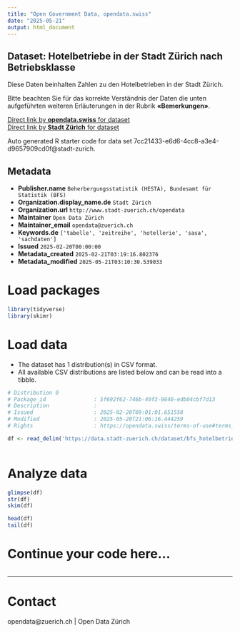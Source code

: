 ```yaml
---
title: "Open Government Data, opendata.swiss"
date: "2025-05-21"
output: html_document
---
```


## Dataset: Hotelbetriebe in der Stadt Zürich nach Betriebsklasse

Diese Daten beinhalten Zahlen zu den Hotelbetrieben in der Stadt Zürich.

Bitte beachten Sie für das korrekte Verständnis der Daten die unten aufgeführten weiteren Erläuterungen in der Rubrik **«Bemerkungen»**.


[Direct link by **opendata.swiss** for dataset](https://opendata.swiss/de/dataset/hotelbetriebe-in-der-stadt-zurich)<br>
[Direct link by **Stadt Zürich** for dataset](https://data.stadt-zuerich.ch/dataset/bfs_hotelbetriebe_stadt_zuerich_od1101)

Auto generated R starter code for data set 7cc21433-e6d6-4cc8-a3e4-d9657909cd0f@stadt-zurich.

## Metadata

- **Publisher.name** `Beherbergungsstatistik (HESTA), Bundesamt für Statistik (BFS)`
- **Organization.display_name.de** `Stadt Zürich`
- **Organization.url** `http://www.stadt-zuerich.ch/opendata`
- **Maintainer** `Open Data Zürich`
- **Maintainer_email** `opendata@zuerich.ch`
- **Keywords.de** `['tabelle', 'zeitreihe', 'hotellerie', 'sasa', 'sachdaten']`
- **Issued** `2025-02-20T00:00:00`
- **Metadata_created** `2025-02-21T03:19:16.802376`
- **Metadata_modified** `2025-05-21T03:10:30.539033`


# Load packages

```r

library(tidyverse)
library(skimr)

```

# Load data

-   The dataset has 1 distribution(s) in CSV format.
-   All available CSV distributions are listed below and can be read into a tibble.

```r

# Distribution 0
# Package_id               : 5f692f62-746b-40f3-9840-edb04cbf7d13
# Description              : 
# Issued                   : 2025-02-20T09:01:01.651558
# Modified                 : 2025-05-20T21:06:16.444259
# Rights                   : https://opendata.swiss/terms-of-use#terms_open

df <- read_delim('https://data.stadt-zuerich.ch/dataset/bfs_hotelbetriebe_stadt_zuerich_od1101/download/WIR110OD1101.csv')



```

# Analyze data

```r

glimpse(df)
str(df)
skim(df)

head(df)
tail(df)

```

# Continue your code here...

```r

```

------------------------------------------------------------------------

# Contact

opendata@zuerich.ch | Open Data Zürich
